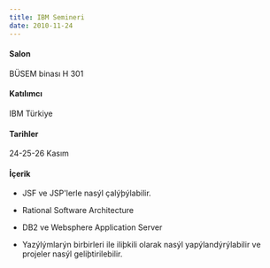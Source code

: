 ```yaml
---
title: IBM Semineri
date: 2010-11-24
---
```


#### Salon
BÜSEM binası H 301

#### Katılımcı
IBM Türkiye

#### Tarihler
24-25-26 Kasım

#### İçerik

- JSF ve JSP'lerle nasýl çalýþýlabilir.

- Rational Software Architecture

- DB2 ve Websphere Application Server

- Yazýlýmlarýn birbirleri ile iliþkili olarak nasýl
yapýlandýrýlabilir ve projeler nasýl geliþtirilebilir.